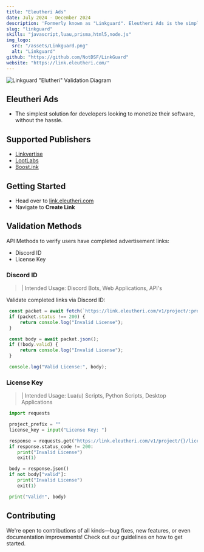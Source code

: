 ```yaml
---
title: "Eleutheri Ads"
date: July 2024 - December 2024
description: 'Formerly known as "Linkguard". Eleutheri Ads is the simplest solution for developers looking to monetize their software, without the hassle.'
slug: "linkguard"
skills: "javascript,luau,prisma,html5,node.js"
img_logo:
  src: "/assets/Linkguard.png"
  alt: "Linkguard"
github: "https://github.com/NotDSF/LinkGuard"
website: "https://link.eleutheri.com/"
---
```

![Linkguard "Elutheri" Validation Diagram](/assets/showcase/LinkguardDiagram.png)

## Eleutheri Ads
- The simplest solution for developers looking to monetize their software, without the hassle.

## Supported Publishers
- [Linkvertise](https://linkvertise.com)
- [LootLabs](https://lootlabs.gg)
- [Boost.ink](https://boost.ink)

## Getting Started
- Head over to [link.eleutheri.com](https://link.eleutheri.com)
- Navigate to **Create Link**

## Validation Methods
API Methods to verify users have completed advertisement links:
- Discord ID
- License Key

### Discord ID
 > | Intended Usage: Discord Bots, Web Applications, API's

Validate completed links via Discord ID:
```javascript
 const packet = await fetch(`https://link.eleutheri.com/v1/project/:projectPrefix/discord/:discordID`);
 if (packet.status !== 200) {
     return console.log("Invalid License");
 }

 const body = await packet.json();
 if (!body.valid) {
     return console.log("Invalid License");
 }

 console.log("Valid License:", body);
```

### License Key
 > | Intended Usage: Lua(u) Scripts, Python Scripts, Desktop Applications
```py
 import requests

 project_prefix = ""
 license_key = input("License Key: ")

 response = requests.get("https://link.eleutheri.com/v1/project/{}/licenses/{}".format(project_prefix, license_key))
 if response.status_code != 200:
    print("Invalid License")
    exit(1)

 body = response.json()
 if not body["valid"]:
    print("Invalid License")
    exit(1)

 print("Valid!", body)
```

## Contributing

We're open to contributions of all kinds—bug fixes, new features, or even documentation improvements! Check out our guidelines on how to get started.